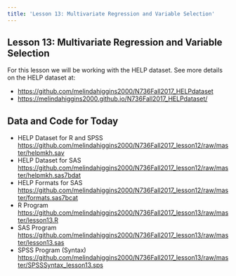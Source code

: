 ```yaml
---
title: 'Lesson 13: Multivariate Regression and Variable Selection'
---
```


## Lesson 13: Multivariate Regression and Variable Selection

For this lesson we will be working with the HELP dataset. See more details on the HELP dataset at:

* [https://github.com/melindahiggins2000/N736Fall2017_HELPdataset](https://github.com/melindahiggins2000/N736Fall2017_HELPdataset)
* [https://melindahiggins2000.github.io/N736Fall2017_HELPdataset/](https://melindahiggins2000.github.io/N736Fall2017_HELPdataset/)

## Data and Code for Today

* HELP Dataset for R and SPSS [https://github.com/melindahiggins2000/N736Fall2017_lesson12/raw/master/helpmkh.sav](https://github.com/melindahiggins2000/N736Fall2017_lesson12/raw/master/helpmkh.sav)
* HELP Dataset for SAS [https://github.com/melindahiggins2000/N736Fall2017_lesson12/raw/master/helpmkh.sas7bdat](https://github.com/melindahiggins2000/N736Fall2017_lesson12/raw/master/helpmkh.sas7bdat)
* HELP Formats for SAS [https://github.com/melindahiggins2000/N736Fall2017_lesson12/raw/master/formats.sas7bcat](https://github.com/melindahiggins2000/N736Fall2017_lesson12/raw/master/formats.sas7bcat)
* R Program [https://github.com/melindahiggins2000/N736Fall2017_lesson13/raw/master/lesson13.R](https://github.com/melindahiggins2000/N736Fall2017_lesson13/raw/master/lesson13.R)
* SAS Program [https://github.com/melindahiggins2000/N736Fall2017_lesson13/raw/master/lesson13.sas](https://github.com/melindahiggins2000/N736Fall2017_lesson13/raw/master/lesson13.sas)
* SPSS Program (Syntax) [https://github.com/melindahiggins2000/N736Fall2017_lesson13/raw/master/SPSSSyntax_lesson13.sps](https://github.com/melindahiggins2000/N736Fall2017_lesson13/raw/master/SPSSSyntax_lesson13.sps)

